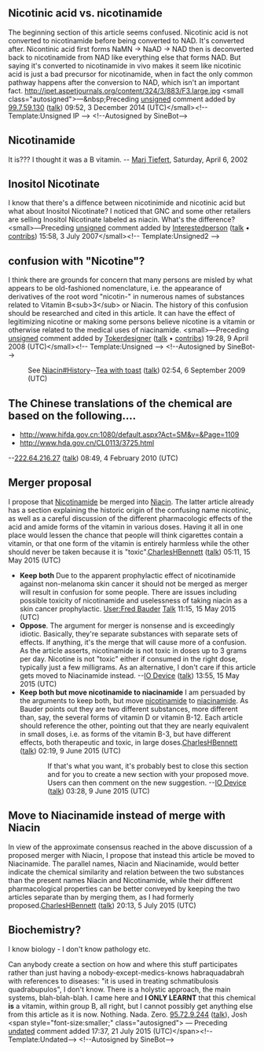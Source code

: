 <article id="48006" title=Talk:Nicotinamide>
	<talkpage id="48006" title="Talk:Nicotinamide">
{{WikiProject Chemicals|class=start|importance=mid}}
{{WPPHARM|class=Start|importance=high}}

==Nicotinic acid vs. nicotinamide==

The beginning section of this article seems confused. Nicotinic acid is not converted to nicotinamide before being converted to NAD. It's converted after. Nicontinic acid first forms NaMN -&gt; NaAD -&gt; NAD then is deconverted back to nicotinamide from NAD like everything else that forms NAD. But saying it's converted to nicotinamide in vivo makes it seem like nicotinic acid is just a bad precursor for nicotinamide, when in fact the only common pathway happens after the conversion to NAD, which isn't an important fact. http://jpet.aspetjournals.org/content/324/3/883/F3.large.jpg  &lt;small class=&quot;autosigned&quot;&gt;—&amp;nbsp;Preceding [[Wikipedia:Signatures|unsigned]] comment added by [[Special:Contributions/99.7.59.130|99.7.59.130]] ([[User talk:99.7.59.130|talk]]) 09:52, 3 December 2014 (UTC)&lt;/small&gt;&lt;!-- Template:Unsigned IP --&gt; &lt;!--Autosigned by SineBot--&gt;

==Nicotinamide==
It is??? I thought it was a B vitamin. -- [[user:Marj Tiefert|Marj Tiefert]], Saturday, April 6, 2002

== Inositol Nicotinate ==

I know that there's a diffence between nicotinimide and nicotinic acid but what about Inositol Nicotinate? I noticed that GNC and some other retailers are selling Inositol Nicotinate labeled as niacin. What's the difference? &lt;small&gt;—Preceding [[Wikipedia:Signatures|unsigned]] comment added by [[User:Interestedperson|Interestedperson]] ([[User talk:Interestedperson|talk]] • [[Special:Contributions/Interestedperson|contribs]]) 15:58, 3 July 2007&lt;/small&gt;&lt;!-- Template:Unsigned2 --&gt;

==confusion with &quot;Nicotine&quot;?==

I think there are grounds for concern that many persons are misled by what appears to be old-fashioned nomenclature, i.e. the appearance of derivatives of the root word &quot;nicotin-&quot; in numerous names of substances related to Vitamin B&lt;sub&gt;3&lt;/sub&gt; or Niacin.  The history of this confusion should be researched and cited in this article.  It can have the effect of legitimizing nicotine or making some persons believe nicotine is a vitamin or otherwise related to the medical uses of niacinamide.  &lt;small&gt;—Preceding [[Wikipedia:Signatures|unsigned]] comment added by [[User:Tokerdesigner|Tokerdesigner]] ([[User talk:Tokerdesigner|talk]] • [[Special:Contributions/Tokerdesigner|contribs]]) 19:28, 9 April 2008 (UTC)&lt;/small&gt;&lt;!-- Template:Unsigned --&gt; &lt;!--Autosigned by SineBot--&gt;
:See [[Niacin#History]]--[[User:Tea with toast|Tea with toast]] ([[User talk:Tea with toast|talk]]) 02:54, 6 September 2009 (UTC)

== The Chinese translations of the chemical are based on the following.... ==

* http://www.hifda.gov.cn:1080/default.aspx?Act=SM&amp;v=&amp;Page=1109
* http://www.hda.gov.cn/CL0113/3725.html
--[[Special:Contributions/222.64.216.27|222.64.216.27]] ([[User talk:222.64.216.27|talk]]) 08:49, 4 February 2010 (UTC)

== Merger proposal ==
{{mergeto|Niacin|discuss=Talk:Niacin#Merger proposal|date=May 2015}}
{{Discussion top|result=The result of this discussion was not to merge[[User:CharlesHBennett|CharlesHBennett]] ([[User talk:CharlesHBennett|talk]]) 13:19, 7 July 2015 (UTC)}}
I propose that [[Nicotinamide]] be merged into [[Niacin]]. The latter article already has a section explaining the historic origin of the confusing name nicotinic, as well as a careful discussion of the different pharmacologic effects of the acid and amide forms of the vitamin in various doses. Having it all in one place would lessen the chance that people will think cigarettes contain a vitamin, or that one form of the vitamin is entirely harmless while the other should never be taken because it is &quot;toxic&quot;.[[User:CharlesHBennett|CharlesHBennett]] ([[User talk:CharlesHBennett|talk]]) 05:11, 15 May 2015 (UTC)
*'''Keep both''' Due to the apparent prophylactic effect of nicotinamide against non-melanoma skin cancer it should not be merged as merger will result in confusion for some people. There are issues including possible toxicity of nicotinamide and uselessness of taking niacin as a skin cancer prophylactic. [[User:Fred Bauder]] [[User talk:Fred Bauder|Talk]] 11:15, 15 May 2015 (UTC)
*'''Oppose'''. The argument for merger is nonsense and is exceedingly idiotic. Basically, they're separate substances with separate sets of effects. If anything, it's the merge that will cause more of a confusion. As the article asserts, nicotinamide is not toxic in doses up to 3 grams per day. Nicotine is not &quot;toxic&quot; either if consumed in the right dose, typically just a few milligrams. As an alternative, I don't care if this article gets moved to Niacinamide instead. --[[User:IO Device|IO Device]] ([[User talk:IO Device|talk]]) 13:55, 15 May 2015 (UTC)
* '''Keep both but move nicotinamide to niacinamide''' I am persuaded by the arguments to keep both, but move [[nicotinamide]] to [[niacinamide]]. As Bauder points out they are two different substances, more different than, say, the several forms of vitamin D or vitamin B-12.  Each article should reference the other, pointing out that they are nearly equivalent in small doses, i.e. as forms of the vitamin B-3, but have different effects, both therapeutic and toxic, in large doses.[[User:CharlesHBennett|CharlesHBennett]] ([[User talk:CharlesHBennett|talk]]) 02:19, 9 June 2015 (UTC)
::If that's what you want, it's probably best to close this section and for you to create a new section with your proposed move. Users can then comment on the new suggestion. --[[User:IO Device|IO Device]] ([[User talk:IO Device|talk]]) 03:28, 9 June 2015 (UTC)
{{Discussion bottom}}
{{Old merge full|otherpage=Niacin|date=2015-05-15|result=not to merge.}}

== Move to Niacinamide instead of merge with Niacin ==

In view of the approximate consensus reached in the above discussion of a proposed merger with Niacin, I propose that instead this article be moved to Niacinamide.  The parallel names, Niacin and Niacinamide, would better indicate the chemical similarity and relation between the two substances than the present names Niacin and Nicotinamide, while their different pharmacological properties can be better conveyed by keeping the two articles separate than by merging them, as I had formerly proposed.[[User:CharlesHBennett|CharlesHBennett]] ([[User talk:CharlesHBennett|talk]]) 20:13, 5 July 2015 (UTC)

== Biochemistry? ==

I know biology - I don't know pathology etc.

Can anybody create a section on how and where this stuff participates rather than just having a nobody-except-medics-knows habraquadabrah with references to diseases: &quot;it is used in treating schmatibulosis quadrabupulos&quot;, I don't know. There is a holystic approach, the main systems, blah-blah-blah. I came here and '''I ONLY LEARNT''' that this chemical '''is''' a vitamin, within group B, all right, but I cannot possibly get anything else from this article as it is now.
Nothing.
Nada. Zero.
[[Special:Contributions/95.72.9.244|95.72.9.244]] ([[User talk:95.72.9.244|talk]]), Josh  &lt;span style=&quot;font-size:smaller;&quot; class=&quot;autosigned&quot;&gt; — Preceding [[Wikipedia:Signatures|undated]] comment added 17:37, 21 July 2015 (UTC)&lt;/span&gt;&lt;!--Template:Undated--&gt; &lt;!--Autosigned by SineBot--&gt;
	</talkpage>
</article>